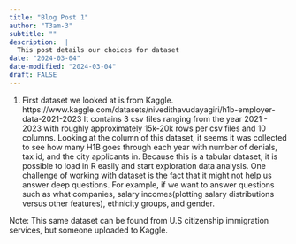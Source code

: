 ```yaml
---
title: "Blog Post 1"
author: "T3am-3"
subtitle: ""
description:  |
  This post details our choices for dataset
date: "2024-03-04"
date-modified: "2024-03-04"
draft: FALSE
---
```


1. First dataset we looked at is from Kaggle.
https://www.kaggle.com/datasets/nivedithavudayagiri/h1b-employer-data-2021-2023
It contains 3 csv files ranging from the year 2021 - 2023 with roughly approximately 15k-20k rows per csv files and 10 columns.
Looking at the column of this dataset, it seems it was collected to see how many H1B goes through each year with number of denials, tax id, and the city applicants in. Because this is a tabular dataset, it is possible to load in R easily and start exploration data analysis.
One challenge of working with dataset is the fact that it might not help us answer deep questions. For example, if we want to answer questions such as what companies, salary incomes(plotting salary distributions versus other features), ethnicity groups, and gender.

Note: This same dataset can be found from U.S citizenship immigration services, but someone uploaded to Kaggle.



